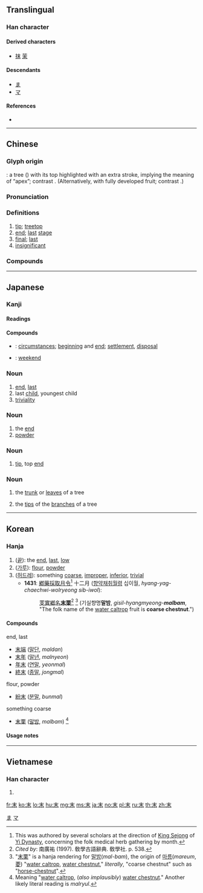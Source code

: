 {{character info/new}}
{{also|夫|禾|末|天|未|夭|木}}
==Translingual==
{{stroke order|strokes=5}}

===Han character===
{{Han char|rn=75|rad=木|as=01|sn=5|four=50900|canj=DJ}}

====Derived characters====
* [[抹]] [[茉]]

====Descendants====
* [[ま]]
* [[マ]]

====References====
* {{Han ref|kx=0509.060|dkj=14420|dj=0891.010|hdz=21150.020|uh=672B|ud=26411|bh=A5BD|bd=42429}}

[[Category:Han characters from which hiragana were derived|ま]]
[[Category:Han characters from which katakana were derived|マ]]

----

==Chinese==
{{zh-forms}}

===Glyph origin===
{{Han etym}}
{{liushu|i}}: a tree ({{zh-l|*木}}) with its top highlighted with an extra stroke, implying the meaning of “apex”; contrast {{zh-l|*本}}. (Alternatively, with fully developed fruit; contrast {{zh-l|*未}}.)

===Pronunciation===
{{zh-pron
|m=mò
|c=mut6
|h=pfs=ma̍t
|mn=boa̍h/boa̍t
|mn_note=boa̍h - vernacular; boa̍t - literary
|mn-t=bhuah8/muêg8/muag8
|mn-t_note=bhuah8 - vernacular; muêg8, muag8 - literary
|w=5meq
|mc=y
|oc=y
|ma=y
|cat=n,a
}}

===Definitions===
{{zh-hanzi}}

# [[tip]]; [[treetop]]
# [[end]]; [[last]] [[stage]]
# [[final]]; [[last]]
# [[insignificant]]

===Compounds===
{{zh-der|芥末|週末|末日|去本就末|副末|彊弩之末|崇本抑末|封胡羯末|弩末|天末|封胡遏末|姻末|世紀末|岑樓齊末|三梢末尾|么末|忝在愛末|務本抑末|切末|彊本弱末|天末涼風|卑末|底末|小末|強弩之末|始末|四末|外末|世界末日|微末|凶終隙末|本末|末娘|末子堆|末路|毫末|敬陪末坐|末了|末俗|末臣|本末有序|末子|末民|末官|末世|末疾|末世論|棄本逐末|末尾三梢|捨本逐末|末光|末代皇帝|末耐何|末藝|末造|末技|末流|末代|末路之難|末如之何|本同末異|末梢神經|桑榆末景|末異|末站|末後|末泥|末末了|末事|本末不稱|末路窮途|晚節末路|末行|末那|眇天末|砌末|窮途末路|末作|本末顛倒|神經末梢|殘燈末廟|末腳|末伏|磨末器|正末|研末|末節細行|本末舛逆|末席|煤末|末節|末學|末兒|末奈何|末路人|月末|末尾|末端|片長末技|末杪年|末躬|秋毫之末|末法|末等|末大必折|浮末|末班車|末葉|末梢|末梢頭|末命|末著|末學膚受|歲末|末浪|末座|毫末之利|本末倒置|末項|末過|末議|末期|末大不掉|末堂|末位|末上|期末考|末年|敬陪末座|末尾三稍|沖末|損本逐末|葭莩之末|繁文末節|舍本問末|落末|細枝末節|舍本事末|結末|茶葉末|麥末|逐末|高末兒|蘭花末兒|藥末|錐刀之末|篤篤末末|背本爭末|莩末|頭上末下|粉末|英雄末路|顛末|醜末|細微末節|逐末捨本|鋸末|背本趨末|週末效應|那末|趨末背本|起末|茶末}}

----

==Japanese==

===Kanji===
{{ja-kanji|grade=4|rs=木01}}

====Readings====
{{ja-readings
|goon=[[まち]] (machi), [[まつ]] (matsu)
|kanon=[[ばつ]] (batsu)
|kun=[[うら]] (ura) {{non-joyo-reading}}, [[うれ]] (ure) {{non-joyo-reading}}, [[すえ]] (sue) > [[すゑ]] (suwe)
}}

====Compounds====
{{der-top|Compounds}}
* {{ja-r|始末|しまつ}}: [[circumstances]]; [[beginning]] and [[end]]; [[settlement]], [[disposal]]
* {{ja-r|週末|しゅうまつ}}: [[weekend]]
{{der-bottom}}

===Noun===
{{ja-noun|すえ|hhira=すゑ}}

# [[end]], [[last]]
# last [[child]], youngest child
# [[triviality]]

===Noun===
{{ja-noun|まつ}}

# the [[end]]
# [[powder]]

===Noun===
{{ja-noun|うら}}

# {{lb|ja|archaic|sort=うら}} [[tip]], top [[end]]

===Noun===
{{ja-noun|うれ}}

# {{lb|ja|archaic|sort=うれ}} the [[trunk]] or [[leaves]] of a tree
# {{lb|ja|archaic|sort=うれ}} the [[tip]]s of the [[branch]]es of a tree

----

==Korean==

===Hanja===
{{ko-hanja|hangeul=말|eumhun=|rv=mal|mr=mal|y=mal}}

# ([[끝]]): the [[end]], [[last]], [[low]]
# ([[가루]]): [[flour]], [[powder]]
# ([[허드레]]): something [[coarse]], [[improper]], [[inferior]], [[trivial]]
#* '''1431''': [[鄕藥採取月令]]<ref>This was authored by several scholars at the direction of [[w:King Sejong|King Sejong]] of [[w:Yi Dynasty|Yi Dynasty]], concerning the folk medical herb gathering by month. </ref> 十二月 ([[향약채취월령]] 십이월, ''hyang-yag-chaechwi-wolryeong sib-iwol''):
#*: [[芰]][[實]][[鄕]][[名]]'''[[末]][[栗]]'''<ref>''Cited by'': 南廣祐 (1997). 敎學古語辭典. 敎學社. p. 538. </ref> <ref>"[[末]][[栗]]" is a hanja rendering for [[말밤]](''mal-bam''), the origin of [[마름]](''mareum'', [[菱]]) "[[water caltrop]], [[water chestnut]]," ''literally'', "coarse chestnut" such as "[[horse-chestnut]]". </ref> (기실향명'''말밤''', ''gisil-hyangmyeong-'''malbam''''', "The folk name of the [[water caltrop]] fruit is '''coarse chestnut'''.")

====Compounds====
{{top3}}
; end, last
* [[末端]] ([[말단]], ''maldan'')
* [[末年]] ([[말년]], ''malnyeon'')
* [[年末]] ([[연말]], ''yeonmal'')
* [[終末]] ([[종말]], ''jongmal'')
{{mid3}}
; flour, powder
* [[紛末]] ([[분말]], ''bunmal'')
{{mid3}}
; something coarse
* [[末栗]] ([[말밤]], ''malbam'') <ref>Meaning "[[water caltrop]], (''also implausibly'') [[water chestnut]]." Another likely literal reading is ''malryul''. </ref>
{{bottom}}

====Usage notes====
<references />

----

==Vietnamese==

===Han character===
{{vi-hantu|[[mạt]], [[mất]], [[mặt]], [[mết]], [[mệt]], [[mượt]]|rs=木01}}

# {{defn|lang=vi|sort=木01}}

[[fr:末]]
[[ko:末]]
[[lo:末]]
[[hu:末]]
[[mg:末]]
[[ms:末]]
[[ja:末]]
[[no:末]]
[[pl:末]]
[[ru:末]]
[[th:末]]
[[zh:末]]